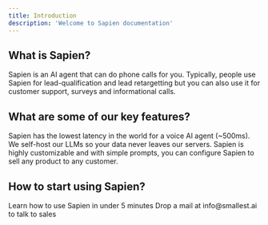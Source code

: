 ```yaml
---
title: Introduction
description: 'Welcome to Sapien documentation'
---
```


## What is Sapien?

Sapien is an AI agent that can do phone calls for you. Typically, people use Sapien for lead-qualification
and lead retargetting but you can also use it for customer support, surveys and informational calls.

## What are some of our key features?

Sapien has the lowest latency in the world for a voice AI agent (~500ms). We self-host our LLMs so your data never leaves our servers.
Sapien is highly customizable and with simple prompts, you can configure Sapien to sell any product to any customer.


## How to start using Sapien?

<CardGroup cols={2}>
  <Card
    title="Quickstart"
    icon="bolt"
    href="/quickstart"
  >
    Learn how to use Sapien in under 5 minutes
  </Card>
  <Card
    title="Talk to Us"
    icon="headset"
    href="mailto:info@smallest.ai"
  >
    Drop a mail at info@smallest.ai to talk to sales
  </Card>
</CardGroup>